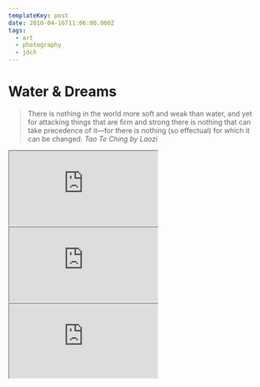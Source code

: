 ```yaml
---
templateKey: post
date: 2010-04-16T11:06:00.000Z
tags:
  - art
  - photography
  - jdch
---
```

# Water & Dreams

> There is nothing in the world more soft and weak than water, and yet for attacking things that are firm and strong there is nothing that can take precedence of it—for there is nothing (so effectual) for which it can be changed. <cite><i>Tao Te Ching</i> by Laozi</cite>

<div className="my-8">
  <div style={{padding: '56.25% 0 0 0', position: 'relative'}}>
    <iframe
      src="https://player.vimeo.com/video/1002305027?badge=0&amp;autopause=0&amp;player_id=0&amp;app_id=58479;"
      allow="autoplay; fullscreen; picture-in-picture; clipboard-write"
      style={{position: 'absolute', top: 0, left: 0, width: '100%', height: '100%'}}
      title="Water & Dreams Exhibit">
    </iframe>
  </div>
</div>

<div className="my-8">
  <div style={{padding: '75% 0 0 0', position: 'relative'}}>
    <iframe
      src="https://player.vimeo.com/video/1002304992?badge=0&amp;autopause=0&amp;player_id=0&amp;app_id=58479;"
      allow="autoplay; fullscreen; picture-in-picture; clipboard-write"
      style={{position: 'absolute', top: 0, left: 0, width: '100%', height: '100%'}}
      title="Water & Dreams - Blasting">
    </iframe>
  </div>
</div>

<div className="my-8">
  <div style={{padding: '75% 0 0 0', position: 'relative'}}>
    <iframe
      src="https://player.vimeo.com/video/1002305009?badge=0&amp;autopause=0&amp;player_id=0&amp;app_id=58479;"
      allow="autoplay; fullscreen; picture-in-picture; clipboard-write"
      style={{position: 'absolute', top: 0, left: 0, width: '100%', height: '100%'}}
      title="Water & Dreams - Submerged">
    </iframe>
  </div>
</div>

<script src="https://player.vimeo.com/api/player.js"></script>